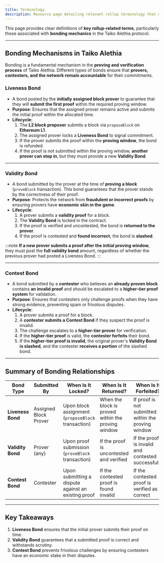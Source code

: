 ```yaml
---
title: Terminology
description: Resource page detailing relevant rollup terminology that might need explaining.
---
```


This page provides clear definitions of **key rollup-related terms**, particularly those associated with **bonding mechanics** in the Taiko Alethia protocol.

---

## **Bonding Mechanisms in Taiko Alethia**

Bonding is a fundamental mechanism in the **proving and verification process** of Taiko Alethia. Different types of bonds ensure that **provers, contesters, and the network remain accountable** for their commitments.

### **Liveness Bond**
- A bond posted by the **initially assigned block prover** to guarantee that they will **submit the first proof** within the required proving window.
- **Purpose**: Ensures that the assigned prover remains active and submits the initial proof within the allocated time.
- **Lifecycle**:
  1. The **L2 block proposer** submits a block via `proposeBlock` on **Ethereum L1**.
  2. The assigned prover locks a **Liveness Bond** to signal commitment.
  3. If the prover submits the proof within the **proving window**, the bond is refunded.
  4. If the proof is not submitted within the proving window, **another prover can step in**, but they must provide a new **Validity Bond**.

---

### **Validity Bond**
- A bond submitted by the prover at the time of **proving a block** (`proveBlock` transaction). This bond guarantees that the prover stands by the correctness of their proof.
- **Purpose**: Protects the network from **fraudulent or incorrect proofs** by ensuring provers have **economic skin in the game**.
- **Lifecycle**:
  1. A prover submits a **validity proof** for a block.
  2. The **Validity Bond** is locked in the contract.
  3. If the proof is verified and uncontested, the bond is **returned to the prover**.
  4. If the proof is contested and **found incorrect**, the bond is **slashed**.

:::note
**If a new prover submits a proof after the initial proving window**, they must post the **full validity bond** amount, regardless of whether the previous prover had posted a Liveness Bond.
:::

---

### **Contest Bond**
- A bond submitted by a **contester** who believes an **already proven block** contains **an invalid proof** and should be escalated to a **higher-tier proof system** for validation.
- **Purpose**: Ensures that contesters only challenge proofs when they have strong evidence, preventing spam or frivolous disputes.
- **Lifecycle**:
  1. A prover submits a proof for a block.
  2. A **contester submits a Contest Bond** if they suspect the proof is invalid.
  3. The challenge escalates to a **higher-tier prover** for verification.
  4. If the **higher-tier proof** is valid, the **contester forfeits** their bond.
  5. If the **higher-tier proof is invalid**, the original prover's **Validity Bond is slashed**, and the contester **receives a portion** of the slashed bond.

---

## **Summary of Bonding Relationships**

| Bond Type        | Submitted By        | When Is It Locked?      | When Is It Returned? | When Is It Forfeited? |
|-----------------|--------------------|-------------------------|----------------------|----------------------|
| **Liveness Bond** | Assigned Block Prover | Upon block assignment (`proposeBlock` transaction) | When the block is proved within the proving window | If proof is not submitted within the proving window |
| **Validity Bond** | Prover (any) | Upon proof submission (`proveBlock` transaction) | If the proof is uncontested and verified | If the proof is invalid and contested successfully |
| **Contest Bond** | Contester | Upon submitting a dispute against an existing proof | If the contested proof is found invalid | If the contested proof is verified as correct |

---

## **Key Takeaways**
1. **Liveness Bond** ensures that the initial prover submits their proof on time.
2. **Validity Bond** guarantees that a submitted proof is correct and withstands scrutiny.
3. **Contest Bond** prevents frivolous challenges by ensuring contesters have an economic stake in their disputes.






